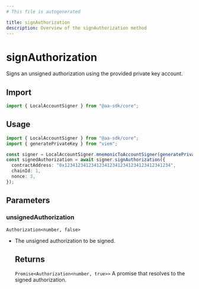 ```yaml
---
# This file is autogenerated

title: signAuthorization
description: Overview of the signAuthorization method
---
```


# signAuthorization

Signs an unsigned authorization using the provided private key account.

## Import

```ts
import { LocalAccountSigner } from "@aa-sdk/core";
```

## Usage

```ts
import { LocalAccountSigner } from "@aa-sdk/core";
import { generatePrivateKey } from "viem";

const signer = LocalAccountSigner.mnemonicToAccountSigner(generatePrivateKey());
const signedAuthorization = await signer.signAuthorization({
  contractAddress: "0x1234123412341234123412341234123412341234",
  chainId: 1,
  nonce: 3,
});
```

## Parameters

### unsignedAuthorization

`Authorization<number, false>`

- The unsigned authorization to be signed.

  ## Returns

  `Promise<Authorization<number, true>>`
  A promise that resolves to the signed authorization.
